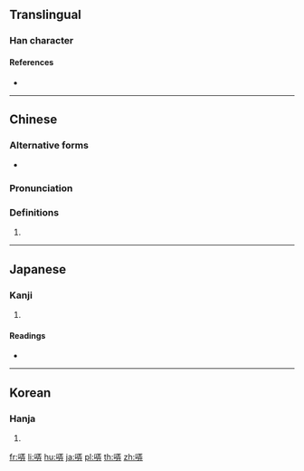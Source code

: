 {{character info/new}}
==Translingual==

===Han character===
{{Han char|rn=30|rad=口|as=07|sn=10|four=61041|canj=RMGT|ids=⿰口弄}}

====References====
* {{Han ref|kx=0190.020|dkj=03635|dj=0409.210|hdz=10624.110|uh=54E2|ud=21730|bh=D0F1|bd=53489}}

----

==Chinese==
{{zh-forms}}

===Alternative forms===
* {{zh-l|咔}}

===Pronunciation===
{{zh-pron
|m=lòng
|c=lung6
|h=pfs=
|md=
|mn=lòng
|w=
|mc=y
|oc=y
|cat=n
}}

===Definitions===
{{zh-hanzi}}

# {{rfdef|lang=zh}}

----

==Japanese==

===Kanji===
{{ja-kanji|grade=|rs=口07}}

# {{defn|lang=ja|sort=口07}}

====Readings====
* {{ja-readings|on=[[ろう]] (rō)|kun=[[さえずる]] (saezuru)}}

----

==Korean==

===Hanja===
{{ko-hanja|hangeul=롱|rv=rong|mr=rong}}

# {{defn|lang=ko|sort=口07}}

[[fr:哢]]
[[li:哢]]
[[hu:哢]]
[[ja:哢]]
[[pl:哢]]
[[th:哢]]
[[zh:哢]]